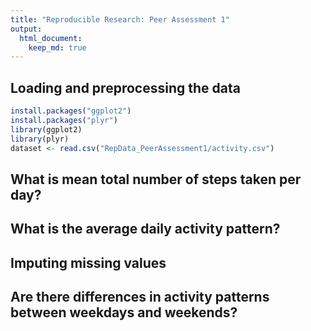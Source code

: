 ```yaml
---
title: "Reproducible Research: Peer Assessment 1"
output: 
  html_document:
    keep_md: true
---
```



## Loading and preprocessing the data
```r
install.packages("ggplot2")
install.packages("plyr")
library(ggplot2)
library(plyr)
dataset <- read.csv("RepData_PeerAssessment1/activity.csv")
```

## What is mean total number of steps taken per day?



## What is the average daily activity pattern?



## Imputing missing values



## Are there differences in activity patterns between weekdays and weekends?
